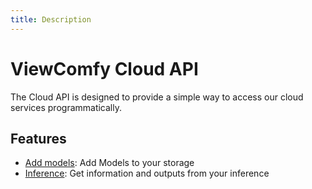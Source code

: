 ```yaml
---
title: Description
---
```


# ViewComfy Cloud API

The Cloud API is designed to provide a simple way to access our cloud services programmatically.

## Features
- [Add models](/viewcomfy_cloud/add_models_and_loras): Add Models to your storage
- [Inference](/viewcomfy_cloud/inference): Get information and outputs from your inference